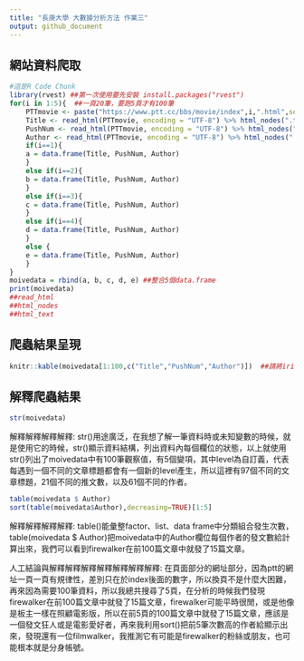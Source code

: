 ```yaml
---
title: "長庚大學 大數據分析方法 作業三"
output: github_document
---
```


## 網站資料爬取
```r
#這是R Code Chunk
library(rvest) ##第一次使用要先安裝 install.packages("rvest")
for(i in 1:5){  ##一頁20筆，要跑5頁才有100筆
    PTTmovie <- paste("https://www.ptt.cc/bbs/movie/index",i,".html",sep="")
    Title <- read_html(PTTmovie, encoding = "UTF-8") %>% html_nodes(".title a") %>% html_text()
    PushNum <- read_html(PTTmovie, encoding = "UTF-8") %>% html_nodes(".nrec") %>% html_text()
    Author <- read_html(PTTmovie, encoding = "UTF-8") %>% html_nodes(".author") %>% html_text()
    if(i==1){
    a = data.frame(Title, PushNum, Author)
    }
    else if(i==2){
    b = data.frame(Title, PushNum, Author)
    }
    else if(i==3){
    c = data.frame(Title, PushNum, Author)
    }
    else if(i==4){
    d = data.frame(Title, PushNum, Author)
    }
    else {
    e = data.frame(Title, PushNum, Author)
    }
}
moivedata = rbind(a, b, c, d, e) ##整合5個data.frame
print(moivedata)
##read_html
##html_nodes
##html_text
```


## 爬蟲結果呈現
```r
knitr::kable(moivedata[1:100,c("Title","PushNum","Author")])  ##請將iris取代為上個步驟中產生的爬蟲資料資料框
```

## 解釋爬蟲結果 
```r
str(moivedata)
```

解釋解釋解釋解釋:
    str()用途廣泛，在我想了解一筆資料時或未知變數的時候，就是使用它的時候，str()顯示資料結構，列出資料內每個欄位的狀態，以上就使用str()列出了moivedata中有100筆觀察值，有5個變項，其中level為自訂義，代表每遇到一個不同的文章標題都會有一個新的level產生，所以這裡有97個不同的文章標題，21個不同的推文數，以及61個不同的作者。

```r
table(moivedata $ Author)
sort(table(moivedata$Author),decreasing=TRUE)[1:5]
```

解釋解釋解釋解釋:
    table()能彙整factor、list、data frame中分類組合發生次數，table(moivedata $ Author)把moivedata中的Author欄位每個作者的發文數給計算出來，我們可以看到firewalker在前100篇文章中就發了15篇文章。

人工結論與解釋解釋解釋解釋解釋解釋解釋:
    在頁面部分的網址部分，因為ptt的網址一頁一頁有規律性，差別只在於index後面的數字，所以換頁不是什麼大困難，再來因為需要100筆資料，所以我總共搜尋了5頁，在分析的時候我們發現firewalker在前100篇文章中就發了15篇文章，firewalker可能平時很閒，或是他像是板主一樣在照顧電影版，所以在前5頁的100篇文章中就發了15篇文章，應該是一個發文狂人或是電影愛好者，再來我利用sort()把前5筆次數高的作者給顯示出來，發現還有一位filmwalker，我推測它有可能是firewalker的粉絲或朋友，也可能根本就是分身帳號。